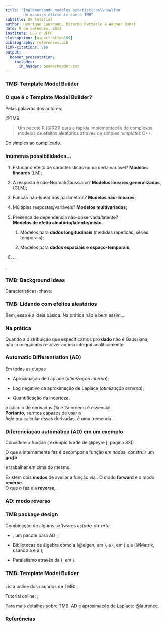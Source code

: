 ```yaml
---
title: "Implementando modelos estatísticos\\newline
        de maneira eficiente com o TMB"
subtitle: Um tutorial
author: Henrique Laureano, Ricardo Petterle & Wagner Bonat
date: 9 de setembro, 2021
institute: LEG @ UFPR
classoption: [aspectratio=169]
bibliography: references.bib
link-citations: yes
output:
  beamer_presentation:
    includes:
      in_header: beamerheader.txt
---
```


### TMB: Template Model Builder

\bigskip
\begin{columns}
 \column{\linewidth/3}
  \centering
   \includegraphics[height=3.6cm]{logo/what.png}\\
   \bigskip
   \textcolor{UniBlue}{\textbf{O quê?}}
 \column{\linewidth/3}
  \centering
   \includegraphics[height=3.6cm]{logo/why.jpg}\\
   \bigskip
   \textcolor{UniBlue}{\textbf{Por quê?}}
 \column{\linewidth/3}
  \centering
   \includegraphics[height=3.6cm]{logo/roll_safe.png}\\
   \bigskip
   \textcolor{UniBlue}{\textbf{Como?}}
\end{columns}

### O que é o Template Model Builder?

Pelas palavras dos autores:

\includegraphics[height=0.5cm]{logo/book.png}
@TMB.

\bigskip
> Um pacote R [@R21] para a rápida implementação de complexos modelos de
> efeitos aleatórios através de simples *templates* C++.

\textcolor{UniBlue}{\textbf{Complexos modelos de efeitos aleatórios?}}
Do simples ao complicado.

\vspace{-0.2cm}
\begin{minipage}{9.5cm}
 \begin{block}{}
  \vspace{0.1cm}
  De modelos simples como um
  \vspace{0.1cm}
  \begin{itemize}
   \item um modelo linear (\textbf{LM}) ou
   \item um modelo linear generalizado (\textbf{GLM}),
  \end{itemize}
  \vspace{0.1cm}
  até
  \vspace{0.1cm}
  \begin{itemize}
   \item \textbf{modelos não-lineares com efeitos aleatórios} e
   \item complexos \textbf{modelos espaço-temporais}.
  \end{itemize}
  \vspace{0.1cm}
 \end{block}
\end{minipage}

### Inúmeras possibilidades...

1. Estudar o efeito de características numa certa variável?
   **Modelos lineares** (LM);

2. A resposta é não-Normal/Gaussiana?
   **Modelos lineares generalizados** (GLM);

3. Função não-linear nos parâmetros? **Modelos não-lineares**;

4. Múltiplas respostas/variáveis? **Modelos multivariados**;

5. Presença de dependência não-observada/latente?\
   **Modelos de efeito aleatório/latente/misto**.

   1. Modelos para **dados longitudinais**
      (medidas repetidas, séries temporais);
      
   2. Modelos para **dados espaciais** e **espaço-temporais**;

6. ...

\bigskip
\textcolor{UniBlue}{\textbf{O TMB possibilita o ajuste de todos esses
                            modelos}}.

### TMB: Background ideas

Características-chave:
\begin{multicols}{2}
 \begin{enumerate}
  \item Diferenciação automática;\newline
        \textit{o estado-da-arte na computação de derivadas}
  \item Aproximação de Laplace.\newline
        \textit{Uma maneira eficiente de aproximar as integrais do
                efeito aleatório}
 \end{enumerate}
\end{multicols}

\vspace{-0.2cm}
\begin{block}{Um pouco de matemática para justificar as coisas...}
 Considere que \(f(u, \theta)\) seja o
 \vspace{-0.15cm}
 \[
  \text{negativo da sua função de log-verossililhança
        \textbf{\textcolor{AlertOrange}{conjunta} nll})},
 \]
 \vspace{-0.6cm}
 
 em que \(u \in \mathbb{R}^{n}\) são os
 \textbf{efeitos aleatórios desconhecidos}
 e \(\theta \in \mathbb{R}^{m}\) são os \textbf{parâmetros}. 
\end{block}

\begin{description}
 \item[\textcolor{AlertOrange}{Conjunta?}]
  Num modelo estatístico especificamos uma distribuição de
  probabilidade para o que observamos (\textbf{dados}) e
  outra para o que não observamos (\textbf{efeito aleatório}).
  \textcolor{UniBlue}{\textbf{E é aí que mora o problema}}!
\end{description}

### TMB: Lidando com efeitos aleatórios

\begin{description}
 \item[Paradigmas:] Verossimilhancista e Bayesiano.
  \begin{description}
   \item[Bayesiano:] Atribuição de distribuições ã \textit{priori} para
                     os parâmetros, que passam a serem vistos como
                     variáveis. Não mais estimamos os "parâmetros", e
                     sim amostramos de sua distribuição a
                     \textit{posteriori}. Funciona, mas é
                     \textbf{computacionalmente intensivo}.
   \item[Verossimilhancista:] Temos um problema, já que o efeito
                              aleatório é \textbf{não observável}.
                              Contudo, da estatística básica: se temos
                              uma
                              \textcolor{AlertOrange}{\textbf{conjunta}},
                              basta \textbf{integrarmos} na variável que
                              não queremos mais. Resultando numa
  \end{description}
\end{description}

\begin{block}{}
 \vspace{-0.2cm}
 \[
  \text{Função de verossimilhança
        \textcolor{AlertOrange}{\textbf{marginal}}}:\qquad
  L(\theta) = \int_{\mathbb{R}^{n}} \text{exp}(-f(u, \theta))~\text{d}u.
 \]
\end{block}

Bem, essa é a ideia básica. Na prática não é bem assim...

### Na prática

Quando a distribuição que especificamos pro **dado** não é Gaussiana,\
não conseguimos resolver aquela integral analíticamente.

\begin{block}{}
 \vspace{-0.35cm}
 \[
  \def\hat{\mathaccent "705E\relax}
  \text{Aí que entra a
        \textcolor{UniBlue}{\textbf{aproximação de Laplace}}}:\quad
  L^{\star}(\theta) = \sqrt{2\pi}^{n}
                      \text{det}(H(\theta))^{-1/2}
                      \text{exp}(-f(\hat{u}, \theta)),
  \vspace{-0.2cm}
 \]
 com
 \vspace{0.15cm}
 \begin{itemize}
  \item \(\def\hat{\mathaccent "705E\relax}
          H(\theta) = f_{uu}^{''}(\hat{u}(\theta), \theta)\) sendo o
        Hessiano de \(f(u, \theta)\) w.r.t. \(u\) e avaliado em
        \(\def\hat{\mathaccent "705E\relax} \hat{u}(\theta)\);
  \vspace{0.15cm}
  \item \(\def\hat{\mathaccent "705E\relax}
          \hat{u}(\theta) =
          \text{arg}~\underset{u}{\text{min}}~f(u, \theta)\) sendo o
        minimizador de \(f(u, \theta)\) w.r.t. \(u\).
 \end{itemize}
 \vspace{0.15cm}
 \textbf{Finalmente},\newline
 a função objetivo final a ser minimizada em termos de
 \(\theta\) é
 \vspace{-0.1cm}
 \[
  \def\hat{\mathaccent "705E\relax}
  \color{AlertOrange}{-\log L^{\star}(\theta) =
  -n\log \sqrt{2\pi} +
  \frac{1}{2}\log \text{det}(H(\theta)) +
  f(\hat{u}, \theta)},
  \vspace{-0.1cm}
 \]
 i.e., o
 \textcolor{UniBlue}{\textbf{log negativo da aproximação de Laplace}}.
 \vspace{0.1cm}
\end{block}

### Automatic Differentiation (AD)

\vspace{-0.2cm}
\begin{minipage}{11.75cm}
 \begin{block}{Uncertainty quantification: Método-\(\bm{\delta}\)}
  \[
   \def\hat{\mathaccent "705E\relax}
   \text{VAR}(\phi(\hat{\theta}) =
   -\phi_{\theta}^{'}(\hat{\theta}))
   (\bigtriangledown^{2}\log L^{\star}(\hat{\theta}))^{-1}
   \phi_{\theta}^{'}(\hat{\theta})^{\top},
   \vspace{-0.15cm}
  \]
  ou seja,\newline
  conseguimos quantificar a incerteza da estimativa
  \(\def\hat{\mathaccent "705E\relax} \hat{\theta}\), e de qualquer
  função diferenciável da estimativa
  \(\def\hat{\mathaccent "705E\relax} \phi(\hat{\theta})\).
  \vspace{0.1cm}
 \end{block}
\end{minipage}

\vspace{0.1cm}
Em todas as etapas

- Aproximação de Laplace (*otimização interna*);

- Log negativo da aproximação de Laplace (*otimização externa*);

- Quantificação da incerteza,

o cálculo de derivadas (1a e 2a ordem) é essencial.\
**Portanto**, sermos capazes de usar a
\textcolor{UniBlue}{\textbf{maneira mais eficiente existente}}\
*hoje* pra calcular essas derivadas, é uma tremenda
\textcolor{UniBlue}{\textbf{qualidade}}.

### Diferenciação automática (AD) em um exemplo

Considere a função (\includegraphics[height=0.5cm]{logo/book.png}
exemplo tirade de @peyre[, página 33])
\begin{block}{}
 \vspace{-0.15cm}
 \[
  f(x, y) = y\log(x) + \sqrt{y\log(x)}
 \]
\end{block}

O que a \textcolor{UniBlue}{\textbf{AD}} internamente faz é decompor a
função em *nodos*, construir um ***grafo***

\begin{center}
 \includegraphics[height=2.25cm]{ex-computational_graph.png}
\end{center}

e trabalhar em cima do mesmo.

Existem dois **modos** de avaliar a função via
\textcolor{UniBlue}{\textbf{AD}}. O modo **forward** e o modo
**reverse**.\
O que o \textcolor{UniBlue}{\textbf{TMB}} faz é a **reverse**,
\textcolor{AlertOrange}{\textbf{computationalmente mais eficiente}}.

### AD: modo reverso

\begin{columns}
 \column{5.5cm}
  Função:
  \vspace{-0.2cm}
  \begin{block}{}
   \vspace{-0.5cm}
   \[
    f(x, y) = y\log(x) + \sqrt{y\log(x)}
   \]
  \end{block}
 \column{9.5cm}
   \includegraphics[height=1.75cm]{ex-computational_graph.png}
\end{columns}

\vspace{-0.35cm}
\begin{align*}
 \frac{\partial f}{\partial f} &= 1\\
 \frac{\partial f}{\partial c} &=
 \frac{\partial f}{\partial f} \frac{\partial f}{\partial c} =
 \frac{\partial f}{\partial f} 1\qquad &\{c \mapsto f = b + c\}\\
 \frac{\partial f}{\partial b} &=
 \frac{\partial f}{\partial c} \frac{\partial c}{\partial b} +
 \frac{\partial f}{\partial f} \frac{\partial f}{\partial b} =
 \frac{\partial f}{\partial c} \frac{1}{2\sqrt{b}} +
 \frac{\partial f}{\partial f} 1\qquad
 &\{b \mapsto c = \sqrt{b},~b \mapsto f = b + c\}\\
 \frac{\partial f}{\partial a} &=
 \frac{\partial f}{\partial b} \frac{\partial b}{\partial a} =
 \frac{\partial f}{\partial b} y\qquad &\{a \mapsto b = ya\}\\
 \frac{\partial f}{\partial y} &=
 \frac{\partial f}{\partial b} \frac{\partial b}{\partial y} =
 \frac{\partial f}{\partial b} a \qquad &\{y \mapsto b = ya\}\\
 \frac{\partial f}{\partial x} &=
 \frac{\partial f}{\partial a} \frac{\partial a}{\partial x} =
 \frac{\partial f}{\partial a} \frac{1}{x} \hspace{6.5cm}
 &\{x \mapsto a = \log(x)\}
\end{align*}

### TMB package design

\begin{center}
 \includegraphics[height=3.75cm]{tmb_package_design.png}
\end{center}

\vspace{-0.4cm}
Combinação de algums softwares *estado-da-arte*:

- \texttt{CppAD}, um pacote \texttt{C++} para AD
  \url{https://coin-or.github.io/CppAD/};

- Bibliotecas de álgebra como a \texttt{Eigen} (@eigen, em
  \texttt{C++}), a \texttt{CHOLMOD}
  (\url{https://developer.nvidia.com/cholmod}, em \texttt{C}) e a
  \texttt{Matrix} (@Matrix, usando a \texttt{LAPACK}
  \url{http://www.netlib.org/lapack/} e a \texttt{SuiteSparse}
  \url{https://sparse.tamu.edu/});

- Paralelismo através da \texttt{BLAS}
  (\url{http://www.netlib.org/blas/}, em \texttt{Fortran}).
  
### TMB: Template Model Builder

\large
\textcolor{UniBlue}{\textbf{Como usar?}}

\vspace{0.15cm}
\normalsize
\begin{block}{Workflow}
 \vspace{0.15cm}
 \begin{enumerate}
  \item Escreva sua função objetivo em um \texttt{.cpp} com
        \texttt{\#include <TMB.hpp>};

  \vspace{0.15cm}
  \item Compile e carregue seu arquivo \texttt{.cpp} em R via
        \texttt{TMB::compile()} e
        \texttt{base::dyn.load(TMB::dynlib())};

  \vspace{0.15cm}
  \item Compute as derivadas da sua função objetivo com
        \texttt{obj <- TMB::MakeADFun()};

  \vspace{0.15cm}
  \item Faça o ajuste do modelo,
        \texttt{opt <- base::nlminb(obj\$par, obj\$fn, obj\$gr)};

  \vspace{0.15cm}
  \item Quantifique a incerteza dos parâmetros,
        \texttt{TMB::sdreport(obj)}.
 \end{enumerate}
 \vspace{0.15cm}
\end{block}

\large
\textcolor{UniBlue}{\textbf{(Extra) Funcionalidades}}

\normalsize
\begin{multicols}{4}
 \begin{itemize}
  \item Paralelização;

  \item Simulação;

  \item Esparsidade;

  \item ...
 \end{itemize}
\end{multicols}

###

\begin{columns}
 \column{5cm}
  \includegraphics[height=4cm]{logo/rday3.png}
 \column{10cm}
  \LARGE
   \textcolor{UniBlue}{\textbf{TMB: Template Model Builder,}}\newline

   \vspace{-0.4cm}
   \textcolor{UniBlue}{\textbf{Exemplos}}
  \normalsize
\end{columns}

\bigskip
\includegraphics[height=0.5cm]{logo/book.png}
Lista online dos usuários de TMB:
\url{https://groups.google.com/g/tmb-users};

\includegraphics[height=0.5cm]{logo/book.png}
Tutorial online:
\url{https://kaskr.github.io/adcomp/_book/Tutorial.html};

\includegraphics[height=0.5cm]{logo/book.png}
Para mais detalhes sobre TMB, AD e aproximação de Laplace: @laurence.

### Referências

